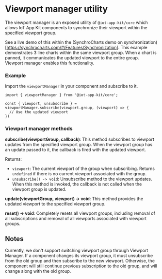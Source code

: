 # Viewport manager utility

The viewport manager is an exposed utility of `@iot-app-kit/core` which allows IoT App Kit components to synchronize their viewport within the
specified viewport group.

See a live demo of this within the (SynchroCharts demo on synchronization)[https://synchrocharts.com/#/Features/Synchronization]. This example
demonstrates 3 line charts within the same viewport group. When a chart is panned, it communicates the updated viewport to the entire group. 
Viewport manager enables this functionality.

### Example

Import the `viewportManager` in your component and subscribe to it.

```
import { viewportManager } from '@iot-app-kit/core';

const { viewport, unsubscribe } = viewportManager.subscribe(viewport.group, (viewport) => {
  // Use the updated viewport
})
```

### Viewport manager methods 

**subscribe(viewportGroup, callback)**:
This method subscribes to viewport updates from the specified viewport group. 
When the viewport group has an update passed to it, the callback is
fired with the updated viewport.

Returns:
  - `viewport`: The current viewport of the group when subscribing. Returns `undefined` if there is no current viewport associated with the group.
  - `unsubscribe() -> void`: Unsubscribe method to the viewport updates. When this method is invoked, the callback is not called when the viewport group is updated.

**update(viewportGroup, viewport) -> void**:
This method provides the updated viewport to the specified viewport group.

**reset() -> void**:
Completely resets all viewport groups, including removal of all subscriptions and removal of all viewports associated with viewport groups.


## Notes

Currently, we don't support switching viewport group through Viewport Manager.
If a component changes its viewport group, it must unsubscribe from the old group and then subscribe to the new viewport.
Otherwise, the component will still continue previous subscription to the old group, and will change along with the old group.
